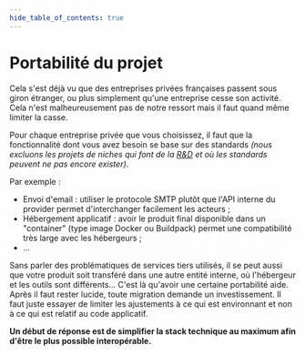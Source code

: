 ```yaml
---
hide_table_of_contents: true
---
```


# Portabilité du projet

Cela s'est déjà vu que des entreprises privées françaises passent sous giron étranger, ou plus simplement qu'une entreprise cesse son activité. Cela n'est malheureusement pas de notre ressort mais il faut quand même limiter la casse.

Pour chaque entreprise privée que vous choisissez, il faut que la fonctionnalité dont vous avez besoin se base sur des standards _(nous excluons les projets de niches qui font de la [R&D](https://fr.wikipedia.org/wiki/Recherche_et_d%C3%A9veloppement) et où les standards peuvent ne pas encore exister)_.

Par exemple :

- Envoi d'email : utiliser le protocole SMTP plutôt que l'API interne du provider permet d'interchanger facilement les acteurs ;
- Hébergement applicatif : avoir le produit final disponible dans un "container" (type image Docker ou Buildpack) permet une compatibilité très large avec les hébergeurs ;
- …

Sans parler des problématiques de services tiers utilisés, il se peut aussi que votre produit soit transféré dans une autre entité interne, où l'hébergeur et les outils sont différents… C'est là qu'avoir une certaine portabilité aide. Après il faut rester lucide, toute migration demande un investissement. Il faut juste essayer de limiter les ajustements à ce qui est environnant et non à ce qui est relatif au code applicatif.

**Un début de réponse est de simplifier la stack technique au maximum afin d'être le plus possible interopérable.**
